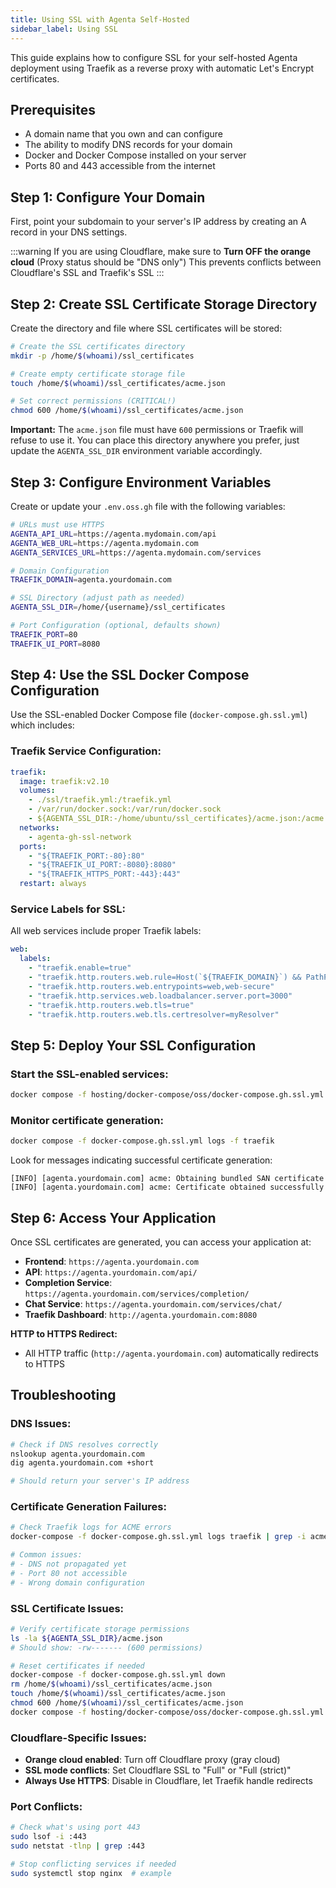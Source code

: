 ```yaml
---
title: Using SSL with Agenta Self-Hosted
sidebar_label: Using SSL
---
```

This guide explains how to configure SSL for your self-hosted Agenta deployment using Traefik as a reverse proxy with automatic Let's Encrypt certificates.

## Prerequisites

- A domain name that you own and can configure
- The ability to modify DNS records for your domain
- Docker and Docker Compose installed on your server
- Ports 80 and 443 accessible from the internet

## Step 1: Configure Your Domain

First, point your subdomain to your server's IP address by creating an A record in your DNS settings.

:::warning
If you are using Cloudflare, make sure to **Turn OFF the orange cloud** (Proxy status should be "DNS only")
This prevents conflicts between Cloudflare's SSL and Traefik's SSL
:::

## Step 2: Create SSL Certificate Storage Directory

Create the directory and file where SSL certificates will be stored:

```bash
# Create the SSL certificates directory
mkdir -p /home/$(whoami)/ssl_certificates

# Create empty certificate storage file
touch /home/$(whoami)/ssl_certificates/acme.json

# Set correct permissions (CRITICAL!)
chmod 600 /home/$(whoami)/ssl_certificates/acme.json
```

**Important:** The `acme.json` file must have `600` permissions or Traefik will refuse to use it. You can place this directory anywhere you prefer, just update the `AGENTA_SSL_DIR` environment variable accordingly.

## Step 3: Configure Environment Variables

Create or update your `.env.oss.gh` file with the following variables:

```bash
# URLs must use HTTPS
AGENTA_API_URL=https://agenta.mydomain.com/api
AGENTA_WEB_URL=https://agenta.mydomain.com
AGENTA_SERVICES_URL=https://agenta.mydomain.com/services

# Domain Configuration
TRAEFIK_DOMAIN=agenta.yourdomain.com

# SSL Directory (adjust path as needed)
AGENTA_SSL_DIR=/home/{username}/ssl_certificates

# Port Configuration (optional, defaults shown)
TRAEFIK_PORT=80
TRAEFIK_UI_PORT=8080
```

## Step 4: Use the SSL Docker Compose Configuration

Use the SSL-enabled Docker Compose file (`docker-compose.gh.ssl.yml`) which includes:

### Traefik Service Configuration:
```yaml
traefik:
  image: traefik:v2.10
  volumes:
    - ./ssl/traefik.yml:/traefik.yml
    - /var/run/docker.sock:/var/run/docker.sock
    - ${AGENTA_SSL_DIR:-/home/ubuntu/ssl_certificates}/acme.json:/acme.json
  networks:
    - agenta-gh-ssl-network
  ports:
    - "${TRAEFIK_PORT:-80}:80"
    - "${TRAEFIK_UI_PORT:-8080}:8080"
    - "${TRAEFIK_HTTPS_PORT:-443}:443"
  restart: always
```

### Service Labels for SSL:
All web services include proper Traefik labels:
```yaml
web:
  labels:
    - "traefik.enable=true"
    - "traefik.http.routers.web.rule=Host(`${TRAEFIK_DOMAIN}`) && PathPrefix(`/`)"
    - "traefik.http.routers.web.entrypoints=web,web-secure"
    - "traefik.http.services.web.loadbalancer.server.port=3000"
    - "traefik.http.routers.web.tls=true"
    - "traefik.http.routers.web.tls.certresolver=myResolver"
```

## Step 5: Deploy Your SSL Configuration

### Start the SSL-enabled services:
```bash
docker compose -f hosting/docker-compose/oss/docker-compose.gh.ssl.yml --env-file=hosting/docker-compose/oss/.env.oss.gh --profile with-web up -d
```

### Monitor certificate generation:
```bash
docker compose -f docker-compose.gh.ssl.yml logs -f traefik
```

Look for messages indicating successful certificate generation:
```
[INFO] [agenta.yourdomain.com] acme: Obtaining bundled SAN certificate
[INFO] [agenta.yourdomain.com] acme: Certificate obtained successfully
```

## Step 6: Access Your Application

Once SSL certificates are generated, you can access your application at:

- **Frontend**: `https://agenta.yourdomain.com`
- **API**: `https://agenta.yourdomain.com/api/`
- **Completion Service**: `https://agenta.yourdomain.com/services/completion/`
- **Chat Service**: `https://agenta.yourdomain.com/services/chat/`
- **Traefik Dashboard**: `http://agenta.yourdomain.com:8080`

**HTTP to HTTPS Redirect:**
- All HTTP traffic (`http://agenta.yourdomain.com`) automatically redirects to HTTPS

## Troubleshooting

### DNS Issues:
```bash
# Check if DNS resolves correctly
nslookup agenta.yourdomain.com
dig agenta.yourdomain.com +short

# Should return your server's IP address
```

### Certificate Generation Failures:
```bash
# Check Traefik logs for ACME errors
docker-compose -f docker-compose.gh.ssl.yml logs traefik | grep -i acme

# Common issues:
# - DNS not propagated yet
# - Port 80 not accessible
# - Wrong domain configuration
```

### SSL Certificate Issues:
```bash
# Verify certificate storage permissions
ls -la ${AGENTA_SSL_DIR}/acme.json
# Should show: -rw------- (600 permissions)

# Reset certificates if needed
docker-compose -f docker-compose.gh.ssl.yml down
rm /home/$(whoami)/ssl_certificates/acme.json
touch /home/$(whoami)/ssl_certificates/acme.json
chmod 600 /home/$(whoami)/ssl_certificates/acme.json
docker compose -f hosting/docker-compose/oss/docker-compose.gh.ssl.yml --env-file=hosting/docker-compose/oss/.env.oss.gh --profile with-web up -d
```

### Cloudflare-Specific Issues:
- **Orange cloud enabled**: Turn off Cloudflare proxy (gray cloud)
- **SSL mode conflicts**: Set Cloudflare SSL to "Full" or "Full (strict)"
- **Always Use HTTPS**: Disable in Cloudflare, let Traefik handle redirects

### Port Conflicts:
```bash
# Check what's using port 443
sudo lsof -i :443
sudo netstat -tlnp | grep :443

# Stop conflicting services if needed
sudo systemctl stop nginx  # example
```
